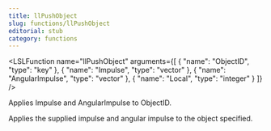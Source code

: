```yaml
---
title: llPushObject
slug: functions/llPushObject
editorial: stub
category: functions
---
```


<LSLFunction
	name="llPushObject"
	arguments={[
	{
		"name": "ObjectID",
		"type": "key"
	},
	{
		"name": "Impulse",
		"type": "vector"
	},
	{
		"name": "AngularImpulse",
		"type": "vector"
	},
	{
		"name": "Local",
		"type": "integer"
	}
]}
/>

Applies Impulse and AngularImpulse to ObjectID.

Applies the supplied impulse and angular impulse to the object specified.
